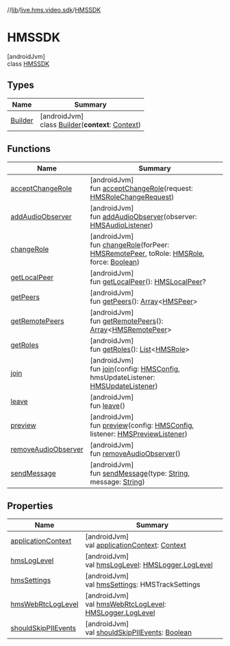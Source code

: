 //[lib](../../../index)/[live.hms.video.sdk](../index)/[HMSSDK](index)

# HMSSDK

[androidJvm]\
class [HMSSDK](index)

## Types

| Name                      | Summary                                                                                                                                                |
| ------------------------- | ------------------------------------------------------------------------------------------------------------------------------------------------------ |
| [Builder](-builder/index) | [androidJvm]<br />class [Builder](-builder/index)(**context**: [Context](https://developer.android.com/reference/kotlin/android/content/Context.html)) |

## Functions

| Name                                         | Summary                                                                                                                                                                                                                                                                                                   |
| -------------------------------------------- | --------------------------------------------------------------------------------------------------------------------------------------------------------------------------------------------------------------------------------------------------------------------------------------------------------- |
| [acceptChangeRole](accept-change-role)       | [androidJvm]<br />fun [acceptChangeRole](accept-change-role)(request: [HMSRoleChangeRequest](../../live.hms.video.sdk.models/-h-m-s-role-change-request/index))                                                                                                                                           |
| [addAudioObserver](add-audio-observer)       | [androidJvm]<br />fun [addAudioObserver](add-audio-observer)(observer: [HMSAudioListener](../-h-m-s-audio-listener/index))                                                                                                                                                                                |
| [changeRole](change-role)                    | [androidJvm]<br />fun [changeRole](change-role)(forPeer: [HMSRemotePeer](../../live.hms.video.sdk.models/-h-m-s-remote-peer/index), toRole: [HMSRole](../../live.hms.video.sdk.models.role/-h-m-s-role/index), force: [Boolean](https://kotlinlang.org/api/latest/jvm/stdlib/kotlin/-boolean/index.html)) |
| [getLocalPeer](get-local-peer)               | [androidJvm]<br />fun [getLocalPeer](get-local-peer)(): [HMSLocalPeer](../../live.hms.video.sdk.models/-h-m-s-local-peer/index)?                                                                                                                                                                          |
| [getPeers](get-peers)                        | [androidJvm]<br />fun [getPeers](get-peers)(): [Array](https://kotlinlang.org/api/latest/jvm/stdlib/kotlin/-array/index.html)<[HMSPeer](../../live.hms.video.sdk.models/-h-m-s-peer/index)>                                                                                                               |
| [getRemotePeers](get-remote-peers)           | [androidJvm]<br />fun [getRemotePeers](get-remote-peers)(): [Array](https://kotlinlang.org/api/latest/jvm/stdlib/kotlin/-array/index.html)<[HMSRemotePeer](../../live.hms.video.sdk.models/-h-m-s-remote-peer/index)>                                                                                     |
| [getRoles](get-roles)                        | [androidJvm]<br />fun [getRoles](get-roles)(): [List](https://kotlinlang.org/api/latest/jvm/stdlib/kotlin.collections/-list/index.html)<[HMSRole](../../live.hms.video.sdk.models.role/-h-m-s-role/index)>                                                                                                |
| [join](join)                                 | [androidJvm]<br />fun [join](join)(config: [HMSConfig](../../live.hms.video.sdk.models/-h-m-s-config/index), hmsUpdateListener: [HMSUpdateListener](../-h-m-s-update-listener/index))                                                                                                                     |
| [leave](leave)                               | [androidJvm]<br />fun [leave](leave)()                                                                                                                                                                                                                                                                    |
| [preview](preview)                           | [androidJvm]<br />fun [preview](preview)(config: [HMSConfig](../../live.hms.video.sdk.models/-h-m-s-config/index), listener: [HMSPreviewListener](../-h-m-s-preview-listener/index))                                                                                                                      |
| [removeAudioObserver](remove-audio-observer) | [androidJvm]<br />fun [removeAudioObserver](remove-audio-observer)()                                                                                                                                                                                                                                      |
| [sendMessage](send-message)                  | [androidJvm]<br />fun [sendMessage](send-message)(type: [String](https://kotlinlang.org/api/latest/jvm/stdlib/kotlin/-string/index.html), message: [String](https://kotlinlang.org/api/latest/jvm/stdlib/kotlin/-string/index.html))                                                                      |

## Properties

| Name                                            | Summary                                                                                                                                                   |
| ----------------------------------------------- | --------------------------------------------------------------------------------------------------------------------------------------------------------- |
| [applicationContext](application-context)       | [androidJvm]<br />val [applicationContext](application-context): [Context](https://developer.android.com/reference/kotlin/android/content/Context.html)   |
| [hmsLogLevel](hms-log-level)                    | [androidJvm]<br />val [hmsLogLevel](hms-log-level): [HMSLogger.LogLevel](../../live.hms.video.utils/-h-m-s-logger/-log-level/index)                       |
| [hmsSettings](hms-settings)                     | [androidJvm]<br />val [hmsSettings](hms-settings): HMSTrackSettings                                                                                       |
| [hmsWebRtcLogLevel](hms-web-rtc-log-level)      | [androidJvm]<br />val [hmsWebRtcLogLevel](hms-web-rtc-log-level): [HMSLogger.LogLevel](../../live.hms.video.utils/-h-m-s-logger/-log-level/index)         |
| [shouldSkipPIIEvents](should-skip-p-i-i-events) | [androidJvm]<br />val [shouldSkipPIIEvents](should-skip-p-i-i-events): [Boolean](https://kotlinlang.org/api/latest/jvm/stdlib/kotlin/-boolean/index.html) |
